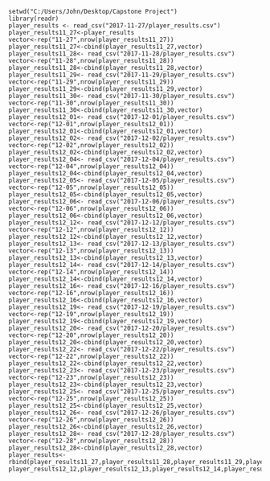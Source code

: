 ```
setwd("C:/Users/John/Desktop/Capstone Project")
library(readr)
player_results <- read_csv("2017-11-27/player_results.csv")
player_results11_27<-player_results
vector<-rep("11-27",nrow(player_results11_27))
player_results11_27<-cbind(player_results11_27,vector)
player_results11_28<- read_csv("2017-11-28/player_results.csv")
vector<-rep("11-28",nrow(player_results11_28))
player_results11_28<-cbind(player_results11_28,vector)
player_results11_29<- read_csv("2017-11-29/player_results.csv")
vector<-rep("11-29",nrow(player_results11_29))
player_results11_29<-cbind(player_results11_29,vector)
player_results11_30<- read_csv("2017-11-30/player_results.csv")
vector<-rep("11-30",nrow(player_results11_30))
player_results11_30<-cbind(player_results11_30,vector)
player_results12_01<- read_csv("2017-12-01/player_results.csv")
vector<-rep("12-01",nrow(player_results12_01))
player_results12_01<-cbind(player_results12_01,vector)
player_results12_02<- read_csv("2017-12-02/player_results.csv")
vector<-rep("12-02",nrow(player_results12_02))
player_results12_02<-cbind(player_results12_02,vector)
player_results12_04<- read_csv("2017-12-04/player_results.csv")
vector<-rep("12-04",nrow(player_results12_04))
player_results12_04<-cbind(player_results12_04,vector)
player_results12_05<- read_csv("2017-12-05/player_results.csv")
vector<-rep("12-05",nrow(player_results12_05))
player_results12_05<-cbind(player_results12_05,vector)
player_results12_06<- read_csv("2017-12-06/player_results.csv")
vector<-rep("12-06",nrow(player_results12_06))
player_results12_06<-cbind(player_results12_06,vector)
player_results12_12<- read_csv("2017-12-12/player_results.csv")
vector<-rep("12-12",nrow(player_results12_12))
player_results12_12<-cbind(player_results12_12,vector)
player_results12_13<- read_csv("2017-12-13/player_results.csv")
vector<-rep("12-13",nrow(player_results12_13))
player_results12_13<-cbind(player_results12_13,vector)
player_results12_14<- read_csv("2017-12-14/player_results.csv")
vector<-rep("12-14",nrow(player_results12_14))
player_results12_14<-cbind(player_results12_14,vector)
player_results12_16<- read_csv("2017-12-16/player_results.csv")
vector<-rep("12-16",nrow(player_results12_16))
player_results12_16<-cbind(player_results12_16,vector)
player_results12_19<- read_csv("2017-12-19/player_results.csv")
vector<-rep("12-19",nrow(player_results12_19))
player_results12_19<-cbind(player_results12_19,vector)
player_results12_20<- read_csv("2017-12-20/player_results.csv")
vector<-rep("12-20",nrow(player_results12_20))
player_results12_20<-cbind(player_results12_20,vector)
player_results12_22<- read_csv("2017-12-22/player_results.csv")
vector<-rep("12-22",nrow(player_results12_22))
player_results12_22<-cbind(player_results12_22,vector)
player_results12_23<- read_csv("2017-12-23/player_results.csv")
vector<-rep("12-23",nrow(player_results12_23))
player_results12_23<-cbind(player_results12_23,vector)
player_results12_25<- read_csv("2017-12-25/player_results.csv")
vector<-rep("12-25",nrow(player_results12_25))
player_results12_25<-cbind(player_results12_25,vector)
player_results12_26<- read_csv("2017-12-26/player_results.csv")
vector<-rep("12-26",nrow(player_results12_26))
player_results12_26<-cbind(player_results12_26,vector)
player_results12_28<- read_csv("2017-12-28/player_results.csv")
vector<-rep("12-28",nrow(player_results12_28))
player_results12_28<-cbind(player_results12_28,vector)
player_results<- rbind(player_results11_27,player_results11_28,player_results11_29,player_results11_30,player_results12_01,player_results12_02,player_results12_04,player_results12_05,player_results12_06, player_results12_12,player_results12_13,player_results12_14,player_results12_16,player_results12_19,player_results12_20,player_results12_22,player_results12_23,player_results12_25,player_results12_26)

```